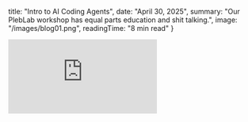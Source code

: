   title: "Intro to AI Coding Agents",
  date: "April 30, 2025",
  summary: "Our PlebLab workshop has equal parts education and shit talking.",
  image: "/images/blog01.png",
  readingTime: "8 min read"
}

<div className="relative w-full" style={{ paddingTop: '56.25%' }}>
  <iframe
    className="absolute top-0 left-0 w-full h-full"
    src="https://www.youtube.com/embed/EADTYuk3pnc?si=GI8ZuhHNXONVhKsM"
    title="YouTube video player"
    frameBorder="0"
    allow="accelerometer; autoplay; clipboard-write; encrypted-media; gyroscope; picture-in-picture; web-share"
    referrerPolicy="strict-origin-when-cross-origin"
    allowFullScreen
  />
</div>

Here is video and highlights from our April 26th workshop at [PlebLab](https://www.pleblab.dev/) in Austin, Texas.

AI summary, timestamps & relevant quotes courtesy of Gemini 2.5 Pro.

Enjoy!

## Summary

This video presentation, delivered by the founder of OpenAgents, traces the evolution of AI coding agents from simple autocomplete (like GitHub Copilot) to more autonomous systems (like Devin), highlighting the role of improved LLMs and tool integration (such as the Model Context Protocol - MCP). The speaker critiques the current trend of increasingly complex, IDE-centric agents (e.g., Cursor, Claude Code), arguing the future lies in simpler, asynchronous dashboards where users delegate tasks rather than coding directly. He introduces OpenAgents' vision: an open, web-based platform fostering a collaborative, incentivized (via Bitcoin payments) ecosystem where developers contribute reusable agent components (tools, prompts) through a registry, aiming to build truly reliable, autonomous coding capabilities that abstract away low-level complexity for the end-user.

## Key Points & Timeline

*   **[0:10]** Introduction: From Autocomplete to Autonomy; speaker runs "OpenAgents" and will offer opinionated commentary.
*   **[1:04]** Definition: AI coding agent assists with code via natural language, acting as pair programmer or autonomous coder.
*   **[1:28]** History: Basic IDE autocomplete -> GitHub Copilot -> GPT-3/4 & ChatGPT (watershed moment) -> Early "agents" like AutoGPT (experimental loops).
*   **[3:04]** Rise of "Autonomous" Coders: Cognition Labs unveils "Devin", branded as first AI software engineer (met with hype and skepticism).
*   **[3:48]** Key Technical Drivers: Massive LLM improvements (GPT-4, Claude 3.5 Sonnet, Gemini 1.5 Pro), extended thinking/planning capabilities, and crucially, **Tool Use**.
*   **[4:51]** Speaker's Current Workflow: Using Gemini for planning/debugging, Claude Code (or similar) for execution with tools, involving manual copy-pasting.
*   **[6:22]** Tool Use & Integration: Agents calling compilers, running tests, using shell commands; speaker's own tool experiments; rise of **Model Context Protocol (MCP)** for standardizing tool access [10:57].
*   **[12:40]** Multifile Context & Memory: Agents understanding larger projects (Kodium/Windsurf, OpenCode using LSP).
*   **[13:23]** Review of Notable Agents: Cursor, Windsurf, Claude Code, Devin, with speaker's commentary on limitations (e.g., model lock-in, context pruning).
*   **[15:50] Critical Argument:** The future isn't complex, IDE-centric agents; interfaces should *simplify* over time, not add cognitive overhead to existing human-focused tools like VS Code.
*   **[18:07] Vision for Future Interface:** Not an IDE, but likely an asynchronous dashboard to manage multiple agents working on tasks ("Say a thing and it happens").
*   **[20:07] OpenAgents Demo:** Showcase of a web-based asynchronous agent dashboard: define goal, grant access (GitHub, API keys), agent creates/executes plan, view status, steps, logs, costs.
*   **[24:47] Economic Vision:** Agents capable of economically relevant activity (e.g., earning Bitcoin), with platforms like OpenAgents facilitating this via incentivized contributions.
*   **[27:32] Core Strategy:** Competing with large labs (like Cognition/Devin) via a properly incentivized, open-source community contributing modules (tools, prompts) to a registry (e.g., MCP + Payments + Discoverability), sharing revenue via Bitcoin.
*   **[30:12] Goal:** Move beyond agents as mere "accelerants that run into brick walls" towards truly reliable, autonomous coding partners.
*   **[33:04] User Experience Dilemma:** Balancing power-user controls (model selection, tool tweaking) vs. abstracting complexity for a simpler, goal-oriented experience.
*   **[39:34] The Gap:** Highlighting that despite the hype, most people have zero agents actively working for them today, whereas the potential is for hundreds.
*   **[41:43] Platform Focus:** OpenAgents prioritizing a web-based UI for broader accessibility and collaboration over a desktop application.

## Quotes

> **[0:40]** I run a company called OpenAgents... I'm competing with pretty much every company that you're going to see here... I'm going to try to be like neutral but also entertaining and truthfully accurate about how awesome [mine] is.

> **[16:34]** I think people are not going to be sitting in their editors generally. I think code generation is going to replace the editor largely... What tells me that something is going the wrong direction is when complexity is added onto interfaces that are clearly designed for humans like VS Code... Fundamentally the interfaces should be simplifying over time.

> **[19:37]** I definitely think that that idea of you're saying something, you're basically going AFK, you can have 10 different agents working on 10 different things... you're not sitting in an editor wrestling with like linting errors and stuff that like agents really should be figuring out for you.

> **[27:32]** I think the way we beat the big labs is by uniting everyone else. [...] In my mind it is a properly incentivized open-source community -- where if you know that you have the best knowledge at one particular thing... You should be able to create the module for that and expose that into some MCP registry along with your bitcoin address, so whenever your module is included in some workflow with revenue flowing through it, you should get a tiny piece of that. Actual market forces.

> **[30:19]** [Current agents are] like an accelerant, it speeds you forward but then you [run] into a brick wall... we all know as developers like it's still multiplying our productivity by 3x, 5x whatever it is, it's just like obviously so much more can be done.

> **[39:34]** How many agents are working on my behalf right now? Right now, zero. Anyone have any agents running right now? We should all have like a hundred agents running.